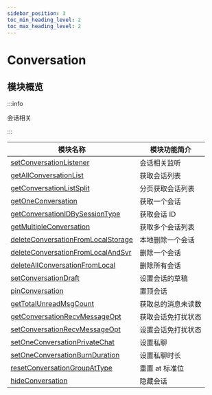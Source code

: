 ```yaml
---
sidebar_position: 3
toc_min_heading_level: 2
toc_max_heading_level: 2
---
```


# Conversation

## 模块概览

:::info

会话相关

:::

| 模块名称                                                                                                | 模块功能简介       |
| ------------------------------------------------------------------------------------------------------- | ------------------ |
| [setConversationListener](docs/sdks/Api/Conversation/setConversationListener.mdx)                       | 会话相关监听       |
| [getAllConversationList](docs/sdks/Api/Conversation/getAllConversationList.mdx)                         | 获取会话列表       |
| [getConversationListSplit](docs/sdks/Api/Conversation/getConversationListSplit.mdx)                     | 分页获取会话列表   |
| [getOneConversation](docs/sdks/Api/Conversation/getOneConversation.mdx)                                 | 获取一个会话       |
| [getConversationIDBySessionType](docs/sdks/Api/Conversation/getConversationIDBySessionType.mdx)         | 获取会话 ID        |
| [getMultipleConversation](docs/sdks/Api/Conversation/getMultipleConversation.mdx)                       | 获取多个会话列表   |
| [deleteConversationFromLocalStorage](docs/sdks/Api/Conversation/deleteConversationFromLocalStorage.mdx) | 本地删除一个会话   |
| [deleteConversationFromLocalAndSvr](docs/sdks/Api/Conversation/deleteConversationFromLocalAndSvr.mdx)   | 删除一个会话       |
| [deleteAllConversationFromLocal](docs/sdks/Api/Conversation/deleteAllConversationFromLocal.mdx)         | 删除所有会话       |
| [setConversationDraft](docs/sdks/Api/Conversation/setConversationDraft.mdx)                             | 设置会话的草稿     |
| [pinConversation](docs/sdks/Api/Conversation/pinConversation.mdx)                                       | 置顶会话           |
| [getTotalUnreadMsgCount](docs/sdks/Api/Conversation/getTotalUnreadMsgCount.mdx)                         | 获取总的消息未读数 |
| [getConversationRecvMessageOpt](docs/sdks/Api/Conversation/getConversationRecvMessageOpt.mdx)           | 获取会话免打扰状态 |
| [setConversationRecvMessageOpt](docs/sdks/Api/Conversation/setConversationRecvMessageOpt.mdx)           | 设置会话免打扰状态 |
| [setOneConversationPrivateChat](docs/sdks/Api/Conversation/setOneConversationPrivateChat.mdx)           | 设置私聊           |
| [setOneConversationBurnDuration](docs/sdks/Api/Conversation/setOneConversationBurnDuration.mdx)         | 设置私聊时长       |
| [resetConversationGroupAtType](docs/sdks/Api/Conversation/resetConversationGroupAtType.mdx)             | 重置 at 标准位     |
| [hideConversation](docs/sdks/Api/Conversation/hideConversation.mdx)                                     | 隐藏会话           |
